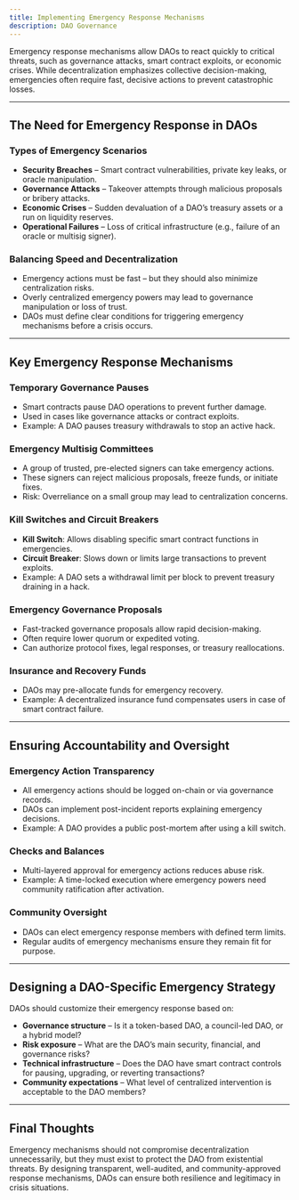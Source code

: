 ```yaml
---
title: Implementing Emergency Response Mechanisms
description: DAO Governance
---
```


Emergency response mechanisms allow DAOs to react quickly to critical threats, such as governance attacks, smart contract exploits, or economic crises. While decentralization emphasizes collective decision-making, emergencies often require fast, decisive actions to prevent catastrophic losses.  

---

## **The Need for Emergency Response in DAOs**  

### **Types of Emergency Scenarios**  

- **Security Breaches** – Smart contract vulnerabilities, private key leaks, or oracle manipulation.  
- **Governance Attacks** – Takeover attempts through malicious proposals or bribery attacks.  
- **Economic Crises** – Sudden devaluation of a DAO’s treasury assets or a run on liquidity reserves.  
- **Operational Failures** – Loss of critical infrastructure (e.g., failure of an oracle or multisig signer).  

### **Balancing Speed and Decentralization**  

- Emergency actions must be fast – but they should also minimize centralization risks.  
- Overly centralized emergency powers may lead to governance manipulation or loss of trust.  
- DAOs must define clear conditions for triggering emergency mechanisms before a crisis occurs.  

---

## **Key Emergency Response Mechanisms**  

### **Temporary Governance Pauses**  
- Smart contracts pause DAO operations to prevent further damage.  
- Used in cases like governance attacks or contract exploits. 
- Example: A DAO pauses treasury withdrawals to stop an active hack.  

### **Emergency Multisig Committees**  
- A group of trusted, pre-elected signers can take emergency actions.  
- These signers can reject malicious proposals, freeze funds, or initiate fixes.  
- Risk: Overreliance on a small group may lead to centralization concerns.  

### **Kill Switches and Circuit Breakers**  
- **Kill Switch**: Allows disabling specific smart contract functions in emergencies.  
- **Circuit Breaker**: Slows down or limits large transactions to prevent exploits.  
- Example: A DAO sets a withdrawal limit per block to prevent treasury draining in a hack.  

### **Emergency Governance Proposals**  
- Fast-tracked governance proposals allow rapid decision-making.  
- Often require lower quorum or expedited voting.  
- Can authorize protocol fixes, legal responses, or treasury reallocations.  

### **Insurance and Recovery Funds**  
- DAOs may pre-allocate funds for emergency recovery.  
- Example: A decentralized insurance fund compensates users in case of smart contract failure.  

---

## **Ensuring Accountability and Oversight**  

### **Emergency Action Transparency**  
- All emergency actions should be logged on-chain or via governance records.  
- DAOs can implement post-incident reports explaining emergency decisions.  
- Example: A DAO provides a public post-mortem after using a kill switch.  

### **Checks and Balances**  
- Multi-layered approval for emergency actions reduces abuse risk.  
- Example: A time-locked execution where emergency powers need community ratification after activation.  

### **Community Oversight**  
- DAOs can elect emergency response members with defined term limits.  
- Regular audits of emergency mechanisms ensure they remain fit for purpose.  

---

## **Designing a DAO-Specific Emergency Strategy**  

DAOs should customize their emergency response based on:  

- **Governance structure** – Is it a token-based DAO, a council-led DAO, or a hybrid model?  
- **Risk exposure** – What are the DAO’s main security, financial, and governance risks?  
- **Technical infrastructure** – Does the DAO have smart contract controls for pausing, upgrading, or reverting transactions?  
- **Community expectations** – What level of centralized intervention is acceptable to the DAO members?  

---

## **Final Thoughts**  

Emergency mechanisms should not compromise decentralization unnecessarily, but they must exist to protect the DAO from existential threats. By designing transparent, well-audited, and community-approved response mechanisms, DAOs can ensure both resilience and legitimacy in crisis situations.  

